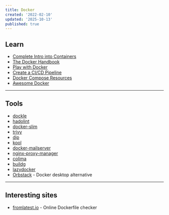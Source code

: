 ```yaml
---
title: Docker
created: '2022-02-10'
updated: '2025-10-13'
published: true
---
```


## Learn

- [Complete Intro into Containers](https://btholt.github.io/complete-intro-to-containers)
- [The Docker Handbook](https://www.freecodecamp.org/news/the-docker-handbook)
- [Play with Docker](https://training.play-with-docker.com)
- [Create a CI/CD Pipeline](https://www.taniarascia.com/continuous-integration-pipeline-docker)
- [Docker Compose Resources](https://github.com/docker/awesome-compose)
- [Awesome Docker](https://github.com/veggiemonk/awesome-docker)

---

## Tools

- [dockle](https://github.com/goodwithtech/dockle)
- [hadolint](https://github.com/hadolint/hadolint)
- [docker-slim](https://github.com/slimtoolkit/slim)
- [trivy](https://github.com/aquasecurity/trivy)
- [dip](https://github.com/bibendi/dip)
- [kool](https://kool.dev)
- [docker-mailserver](https://github.com/docker-mailserver/docker-mailserver)
- [nginx-proxy-manager](https://github.com/NginxProxyManager/nginx-proxy-manager)
- [colima](https://github.com/abiosoft/colima)
- [buildg](https://github.com/ktock/buildg)
- [lazydocker](https://github.com/jesseduffield/lazydocker)
- [Orbstack](https://orbstack.dev) - Docker desktop alternative

---

## Interesting sites

- [fromlatest.io](https://www.fromlatest.io) - Online Dockerfile checker
